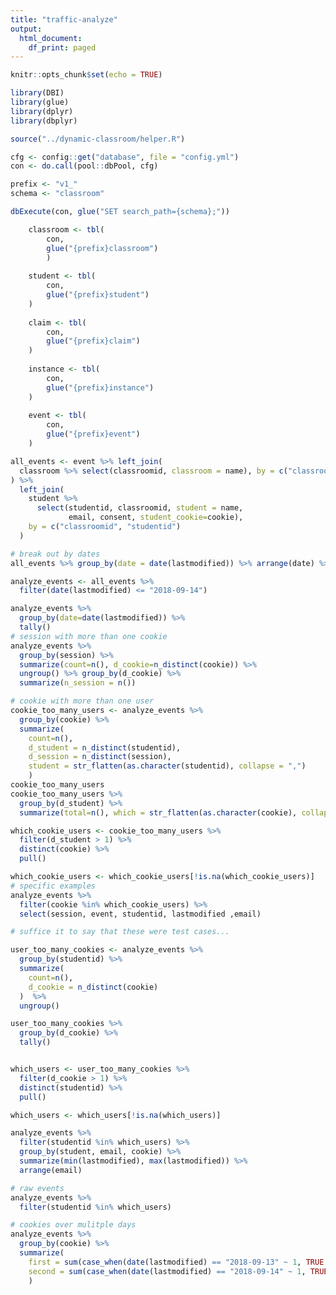 ```yaml
---
title: "traffic-analyze"
output: 
  html_document:
    df_print: paged
---
```


```r
knitr::opts_chunk$set(echo = TRUE)

library(DBI)
library(glue)
library(dplyr)
library(dbplyr)

source("../dynamic-classroom/helper.R")

cfg <- config::get("database", file = "config.yml")
con <- do.call(pool::dbPool, cfg)

prefix <- "v1_"
schema <- "classroom"

dbExecute(con, glue("SET search_path={schema};"))

```

```r
    classroom <- tbl(
        con, 
        glue("{prefix}classroom")
        )
    
    student <- tbl(
        con,
        glue("{prefix}student")
    )
    
    claim <- tbl(
        con,
        glue("{prefix}claim")
    )
    
    instance <- tbl(
        con,
        glue("{prefix}instance")
    )
    
    event <- tbl(
        con,
        glue("{prefix}event")
    )
```


```r
all_events <- event %>% left_join(
  classroom %>% select(classroomid, classroom = name), by = c("classroomid")
) %>%
  left_join(
    student %>% 
      select(studentid, classroomid, student = name, 
             email, consent, student_cookie=cookie),
    by = c("classroomid", "studentid")
  )

# break out by dates
all_events %>% group_by(date = date(lastmodified)) %>% arrange(date) %>% tally()
```

```r
analyze_events <- all_events %>%
  filter(date(lastmodified) <= "2018-09-14")

analyze_events %>%
  group_by(date=date(lastmodified)) %>%
  tally()
# session with more than one cookie
analyze_events %>% 
  group_by(session) %>% 
  summarize(count=n(), d_cookie=n_distinct(cookie)) %>%
  ungroup() %>% group_by(d_cookie) %>%
  summarize(n_session = n())

# cookie with more than one user
cookie_too_many_users <- analyze_events %>%
  group_by(cookie) %>%
  summarize(
    count=n(), 
    d_student = n_distinct(studentid),
    d_session = n_distinct(session),
    student = str_flatten(as.character(studentid), collapse = ",")
    )
cookie_too_many_users
cookie_too_many_users %>%
  group_by(d_student) %>%
  summarize(total=n(), which = str_flatten(as.character(cookie), collapse = ","))

which_cookie_users <- cookie_too_many_users %>%
  filter(d_student > 1) %>%
  distinct(cookie) %>%
  pull()

which_cookie_users <- which_cookie_users[!is.na(which_cookie_users)]
# specific examples
analyze_events %>%
  filter(cookie %in% which_cookie_users) %>% 
  select(session, event, studentid, lastmodified ,email)

# suffice it to say that these were test cases...
```

```r
user_too_many_cookies <- analyze_events %>%
  group_by(studentid) %>%
  summarize(
    count=n(),
    d_cookie = n_distinct(cookie)
  )  %>%
  ungroup()

user_too_many_cookies %>%
  group_by(d_cookie) %>%
  tally()


which_users <- user_too_many_cookies %>% 
  filter(d_cookie > 1) %>%
  distinct(studentid) %>%
  pull()

which_users <- which_users[!is.na(which_users)]

analyze_events %>%
  filter(studentid %in% which_users) %>%
  group_by(student, email, cookie) %>%
  summarize(min(lastmodified), max(lastmodified)) %>%
  arrange(email)

# raw events
analyze_events %>%
  filter(studentid %in% which_users)
```

```r

# cookies over mulitple days
analyze_events %>%
  group_by(cookie) %>%
  summarize(
    first = sum(case_when(date(lastmodified) == "2018-09-13" ~ 1, TRUE ~ 0)),
    second = sum(case_when(date(lastmodified) == "2018-09-14" ~ 1, TRUE ~ 0))
    )
  

```
